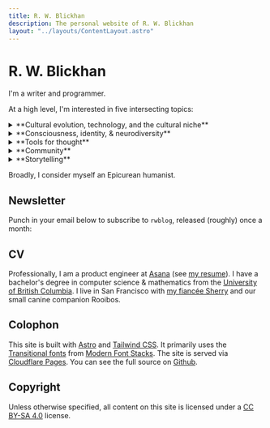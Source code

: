 ```yaml
---
title: R. W. Blickhan
description: The personal website of R. W. Blickhan
layout: "../layouts/ContentLayout.astro"
---
```


# R. W. Blickhan

I'm a writer and programmer.

At a high level, I'm interested in five intersecting topics:

<details>
    <summary>**Cultural evolution, technology, and the cultural niche**</summary>
    [*The Secret of Our Success*](https://worldcat.org/title/922703437) took my head off and screwed it on slightly differently.
    As a result, I've been deeply influenced by cultural and biological anthropology.
    When I say "technology", I *always* mean the broad anthropological definition, as memorably described in Ursula K. Le Guin's ["A Rant About 'Technology'"](http://www.ursulakleguinarchive.com/Note-Technology.html).

    - How does culture broadly impact our day-to-day life? How does it impact our tool use, our relationships, our thought?
    - How do cultures differ across space and time? How does culture change over time and why?
    - How can we use cultural evolution and socialization to our advantage?

    I keep a [reading list](/misc/culture-reading-list) of some of my favorite works related to culture.
</details>
<details>
    <summary>**Consciousness, identity, & neurodiversity**</summary>
    I am bipolar, specifically cyclothymic, and consider myself neurodivergent.
    This has inspired a lifelong interest in consciousness; my experience of neurodivergence has given me a slightly skew perspective on the topic.
    In particular, I am roughly an [illusionist about consciousness](https://keithfrankish.github.io/articles/Frankish_Illusionism%20as%20a%20theory%20of%20consciousness_eprint.pdf).

    - What is consciousness? Are there other conscious creatures out there?
    - What is the basis for our personal identity? How does the perception of others impact our identity?
    - How does neurodivergence and mental illness affect my life and others' lives, in history and across cultures?

    I keep a [reading list](/misc/consciousness-neurodiversity-reading-list) of some of my favorite works related to consciousness and neurodiversity.
</details>
<details>
    <summary>**Tools for thought**</summary>
    I consider this site a [digital garden](https://ajy.co/digital-garden/) where I can [work with the garage door up](https://notes.andymatuschak.org/Work_with_the_garage_door_up).
    I am also a heavy user of [Obsidian](https://obsidian.md/) for notetaking and [Mochi](https://mochi.cards/) for spaced-repetition flashcards.
    I created the [Tag Search plugin](https://github.com/rwblickhan/obsidian-tag-search) for Obsidian and I publish [some of my Mochi cards](https://app.mochi.cards/decks/9be3f550-7ad9-49bb-91d3-524d9cb61704/hevDOgzY/Public).

    - How do we build more "bicycles for the mind"?
    - What are novel ways of interacting with our computers?
    - How do we make it easier to write clean, correct code?

    I keep a [reading list](/misc/tools-for-thought-reading-list) of my favorite writers working in this space.
</details>
<details>
    <summary>**Community**</summary>
    - How do we generate conviviality and "scenius"?
    - How do communities differ from markets?
    - How can we use Dunbar's number to our advantage?
</details>
<details>
    <summary>**Storytelling**</summary>
    - Why do we tell stories?
    - How do good stories "work"?
    - How do we intentionally practice storytelling?
</details>

Broadly, I consider myself an Epicurean humanist.

## Newsletter

Punch in your email below to subscribe to `rwblog`, released (roughly) once a month:


<Email />

## CV

Professionally, I am a product engineer at [Asana](https://asana.com/) (see [my resume](/resume.pdf)).
I have a bachelor's degree in computer science & mathematics from the [University of British Columbia](https://www.ubc.ca/).
I live in San Francisco with [my fiancée Sherry](http://sherryyuan.me) and our small canine companion Rooibos.

## Colophon

This site is built with [Astro](https://astro.build) and [Tailwind CSS](https://tailwindcss.com).
It primarily uses the [Transitional fonts](https://github.com/system-fonts/modern-font-stacks#transitional) from [Modern Font Stacks](https://modernfontstacks.com).
The site is served via [Cloudflare Pages](https://pages.cloudflare.com).
You can see the full source on [Github](https://github.com/rwblickhan/astro-rwblickhan.org).

## Copyright

Unless otherwise specified, all content on this site is licensed under a [CC BY-SA 4.0](https://creativecommons.org/licenses/by-sa/4.0/) license.
